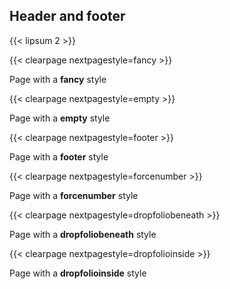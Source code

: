 ## Header and footer

{{< lipsum 2 >}}

{{< clearpage nextpagestyle=fancy >}}

:::{vfill=both scale=3 align=center}
Page with a **fancy** style
:::

{{< clearpage nextpagestyle=empty >}}

:::{vfill=both scale=3 align=center}
Page with a **empty** style
:::

{{< clearpage nextpagestyle=footer >}}

:::{vfill=both scale=3 align=center}
Page with a **footer** style
:::

{{< clearpage nextpagestyle=forcenumber >}}

:::{vfill=both scale=3 align=center}
Page with a **forcenumber** style
:::

{{< clearpage nextpagestyle=dropfoliobeneath >}}

:::{vfill=both scale=3 align=center}
Page with a **dropfoliobeneath** style
:::

{{< clearpage nextpagestyle=dropfolioinside >}}

:::{vfill=both scale=3 align=center scale=3 align=center}
Page with a **dropfolioinside** style
:::
